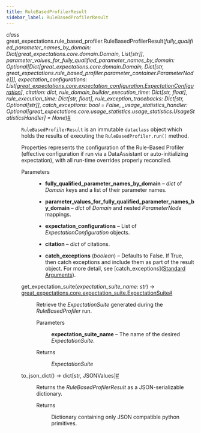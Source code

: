 ```yaml
---
title: RuleBasedProfilerResult
sidebar_label: RuleBasedProfilerResult
---
```



<section class="sphinx-api-doc" id="rulebasedprofilerresult">

<dl class="py class">
<dt class="sig sig-object py" id="great_expectations.rule_based_profiler.RuleBasedProfilerResult">
<em class="property"><span class="pre">class</span><span class="w"> </span></em><span class="sig-prename descclassname"><span class="pre">great_expectations.rule_based_profiler.</span></span><span class="sig-name descname"><span class="pre">RuleBasedProfilerResult</span></span><span class="sig-paren">(</span><em class="sig-param"><span class="n"><span class="pre">fully_qualified_parameter_names_by_domain</span></span><span class="p"><span class="pre">:</span></span><span class="w"> </span><span class="n"><span class="pre">Dict</span><span class="p"><span class="pre">[</span></span><span class="pre">great_expectations.core.domain.Domain</span><span class="p"><span class="pre">,</span></span><span class="w"> </span><span class="pre">List</span><span class="p"><span class="pre">[</span></span><span class="pre">str</span><span class="p"><span class="pre">]</span></span><span class="p"><span class="pre">]</span></span></span></em>, <em class="sig-param"><span class="n"><span class="pre">parameter_values_for_fully_qualified_parameter_names_by_domain</span></span><span class="p"><span class="pre">:</span></span><span class="w"> </span><span class="n"><span class="pre">Optional</span><span class="p"><span class="pre">[</span></span><span class="pre">Dict</span><span class="p"><span class="pre">[</span></span><span class="pre">great_expectations.core.domain.Domain</span><span class="p"><span class="pre">,</span></span><span class="w"> </span><span class="pre">Dict</span><span class="p"><span class="pre">[</span></span><span class="pre">str</span><span class="p"><span class="pre">,</span></span><span class="w"> </span><span class="pre">great_expectations.rule_based_profiler.parameter_container.ParameterNode</span><span class="p"><span class="pre">]</span></span><span class="p"><span class="pre">]</span></span><span class="p"><span class="pre">]</span></span></span></em>, <em class="sig-param"><span class="n"><span class="pre">expectation_configurations</span></span><span class="p"><span class="pre">:</span></span><span class="w"> </span><span class="n"><span class="pre">List</span><span class="p"><span class="pre">[</span></span><a class="reference internal" href="/docs/0.18/reference/api/core/ExpectationConfiguration_class" title="great_expectations.core.expectation_configuration.ExpectationConfiguration"><span class="pre">great_expectations.core.expectation_configuration.ExpectationConfiguration</span></a><span class="p"><span class="pre">]</span></span></span></em>, <em class="sig-param"><span class="n"><span class="pre">citation</span></span><span class="p"><span class="pre">:</span></span><span class="w"> </span><span class="n"><span class="pre">dict</span></span></em>, <em class="sig-param"><span class="n"><span class="pre">rule_domain_builder_execution_time</span></span><span class="p"><span class="pre">:</span></span><span class="w"> </span><span class="n"><span class="pre">Dict</span><span class="p"><span class="pre">[</span></span><span class="pre">str</span><span class="p"><span class="pre">,</span></span><span class="w"> </span><span class="pre">float</span><span class="p"><span class="pre">]</span></span></span></em>, <em class="sig-param"><span class="n"><span class="pre">rule_execution_time</span></span><span class="p"><span class="pre">:</span></span><span class="w"> </span><span class="n"><span class="pre">Dict</span><span class="p"><span class="pre">[</span></span><span class="pre">str</span><span class="p"><span class="pre">,</span></span><span class="w"> </span><span class="pre">float</span><span class="p"><span class="pre">]</span></span></span></em>, <em class="sig-param"><span class="n"><span class="pre">rule_exception_tracebacks</span></span><span class="p"><span class="pre">:</span></span><span class="w"> </span><span class="n"><span class="pre">Dict</span><span class="p"><span class="pre">[</span></span><span class="pre">str</span><span class="p"><span class="pre">,</span></span><span class="w"> </span><span class="pre">Optional</span><span class="p"><span class="pre">[</span></span><span class="pre">str</span><span class="p"><span class="pre">]</span></span><span class="p"><span class="pre">]</span></span></span></em>, <em class="sig-param"><span class="n"><span class="pre">catch_exceptions</span></span><span class="p"><span class="pre">:</span></span><span class="w"> </span><span class="n"><span class="pre">bool</span></span><span class="w"> </span><span class="o"><span class="pre">=</span></span><span class="w"> </span><span class="default_value"><span class="pre">False</span></span></em>, <em class="sig-param"><span class="n"><span class="pre">_usage_statistics_handler</span></span><span class="p"><span class="pre">:</span></span><span class="w"> </span><span class="n"><span class="pre">Optional</span><span class="p"><span class="pre">[</span></span><span class="pre">great_expectations.core.usage_statistics.usage_statistics.UsageStatisticsHandler</span><span class="p"><span class="pre">]</span></span></span><span class="w"> </span><span class="o"><span class="pre">=</span></span><span class="w"> </span><span class="default_value"><span class="pre">None</span></span></em><span class="sig-paren">)</span><a class="headerlink" href="#great_expectations.rule_based_profiler.RuleBasedProfilerResult" title="Permalink to this definition">#</a>
</dt>
<dd>
<p><code class="docutils literal notranslate"><span class="pre">RuleBasedProfilerResult</span></code> is an immutable <code class="docutils literal notranslate"><span class="pre">dataclass</span></code> object which holds the results of executing the <code class="docutils literal notranslate"><span class="pre">RuleBasedProfiler.run()</span></code> method.</p>
<p>Properties represents the configuration of the Rule-Based Profiler (effective configuration if run via a DataAssistant or auto-initializing expectation), with all run-time overrides properly reconciled.</p>
<dl class="field-list simple">
<dt class="field-odd">Parameters</dt>
<dd class="field-odd"><ul class="simple">
<li><p><strong>fully_qualified_parameter_names_by_domain</strong> – <cite>dict</cite> of <cite>Domain</cite> keys and a list of their parameter names.</p></li>
<li><p><strong>parameter_values_for_fully_qualified_parameter_names_by_domain</strong> – <cite>dict</cite> of <cite>Domain</cite> and nested <cite>ParameterNode</cite> mappings.</p></li>
<li><p><strong>expectation_configurations</strong> – List of <cite>ExpectationConfiguration</cite> objects.</p></li>
<li><p><strong>citation</strong> – <cite>dict</cite> of citations.</p></li>
<li><p><strong>catch_exceptions</strong> (<em>boolean</em>) – Defaults to False.
If True, then catch exceptions and include them as part of the result object.             For more detail, see [catch_exceptions](<a class="reference external" href="https://docs.greatexpectations.io/docs/0.18/reference/learn/expectations/standard_arguments/#catch_exceptions">Standard Arguments</a>).</p></li>
</ul>
</dd>
</dl>
<dl class="py method">
<dt class="sig sig-object py" id="great_expectations.rule_based_profiler.RuleBasedProfilerResult.get_expectation_suite">
<span class="sig-name descname"><span class="pre">get_expectation_suite</span></span><span class="sig-paren">(</span><em class="sig-param"><span class="n"><span class="pre">expectation_suite_name</span></span><span class="p"><span class="pre">:</span></span><span class="w"> </span><span class="n"><span class="pre">str</span></span></em><span class="sig-paren">)</span> <span class="sig-return"><span class="sig-return-icon">→</span> <span class="sig-return-typehint"><a class="reference internal" href="/docs/0.18/reference/api/core/ExpectationSuite_class" title="great_expectations.core.expectation_suite.ExpectationSuite"><span class="pre">great_expectations.core.expectation_suite.ExpectationSuite</span></a></span></span><a class="headerlink" href="#great_expectations.rule_based_profiler.RuleBasedProfilerResult.get_expectation_suite" title="Permalink to this definition">#</a>
</dt>
<dd>
<p>Retrieve the <cite>ExpectationSuite</cite> generated during the <cite>RuleBasedProfiler</cite> run.</p>
<dl class="field-list simple">
<dt class="field-odd">Parameters</dt>
<dd class="field-odd">
<p><strong>expectation_suite_name</strong> – The name of the desired <cite>ExpectationSuite</cite>.</p>
</dd>
<dt class="field-even">Returns</dt>
<dd class="field-even">
<p><cite>ExpectationSuite</cite></p>
</dd>
</dl>
</dd></dl>
<dl class="py method">
<dt class="sig sig-object py" id="great_expectations.rule_based_profiler.RuleBasedProfilerResult.to_json_dict">
<span class="sig-name descname"><span class="pre">to_json_dict</span></span><span class="sig-paren">(</span><span class="sig-paren">)</span> <span class="sig-return"><span class="sig-return-icon">→</span> <span class="sig-return-typehint"><span class="pre">dict</span><span class="p"><span class="pre">[</span></span><span class="pre">str</span><span class="p"><span class="pre">,</span></span><span class="w"> </span><span class="pre">JSONValues</span><span class="p"><span class="pre">]</span></span></span></span><a class="headerlink" href="#great_expectations.rule_based_profiler.RuleBasedProfilerResult.to_json_dict" title="Permalink to this definition">#</a>
</dt>
<dd>
<p>Returns the <cite>RuleBasedProfilerResult</cite> as a JSON-serializable dictionary.</p>
<dl class="field-list simple">
<dt class="field-odd">Returns</dt>
<dd class="field-odd">
<p>Dictionary containing only JSON compatible python primitives.</p>
</dd>
</dl>
</dd></dl>
</dd></dl>
</section>